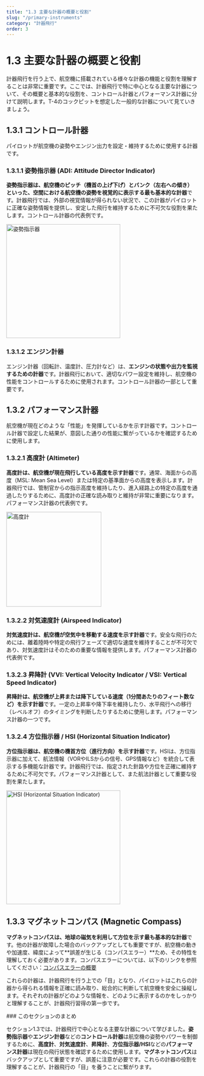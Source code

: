 ```yaml
---
title: "1.3 主要な計器の概要と役割"
slug: "/primary-instruments"
category: "計器飛行"
order: 3
---
```


# 1.3 主要な計器の概要と役割

計器飛行を行う上で、航空機に搭載されている様々な計器の機能と役割を理解することは非常に重要です。ここでは、計器飛行で特に中心となる主要な計器について、その概要と基本的な役割を、コントロール計器とパフォーマンス計器に分けて説明します。T-4のコックピットを想定した一般的な計器について見ていきましょう。

## 1.3.1 コントロール計器
パイロットが航空機の姿勢やエンジン出力を設定・維持するために使用する計器です。

### 1.3.1.1 姿勢指示器 (ADI: Attitude Director Indicator)
**姿勢指示器は、航空機のピッチ（機首の上げ下げ）とバンク（左右への傾き）といった、空間における航空機の姿勢を視覚的に表示する最も基本的な計器**です。計器飛行では、外部の視覚情報が得られない状況で、この計器がパイロットに正確な姿勢情報を提供し、安定した飛行を維持するために不可欠な役割を果たします。コントロール計器の代表例です。

<Image 
  src="/images/attitude-indicator.png" 
  alt="姿勢指示器" 
  caption="典型的な姿勢指示器の表示" 
  width="300px" 
/>

### 1.3.1.2 エンジン計器
エンジン計器（回転計、温度計、圧力計など）は、**エンジンの状態や出力を監視するための計器**です。計器飛行において、適切なパワー設定を維持し、航空機の性能をコントロールするために使用されます。コントロール計器の一部として重要です。

## 1.3.2 パフォーマンス計器
航空機が現在どのような「性能」を発揮しているかを示す計器です。コントロール計器で設定した結果が、意図した通りの性能に繋がっているかを確認するために使用します。

### 1.3.2.1 高度計 (Altimeter)
**高度計は、航空機が現在飛行している高度を示す計器**です。通常、海面からの高度（MSL: Mean Sea Level）または特定の基準面からの高度を表示します。計器飛行では、管制官からの指示高度を維持したり、進入経路上の特定の高度を通過したりするために、高度計の正確な読み取りと維持が非常に重要になります。パフォーマンス計器の代表例です。

<Image 
  src="/images/altimeter.png" 
  alt="高度計" 
  caption="高度計の表示例" 
  width="250px" 
/>

### 1.3.2.2 対気速度計 (Airspeed Indicator)
**対気速度計は、航空機が空気中を移動する速度を示す計器**です。安全な飛行のためには、離着陸時や特定の飛行フェーズで適切な速度を維持することが不可欠であり、対気速度計はそのための重要な情報を提供します。パフォーマンス計器の代表例です。

### 1.3.2.3 昇降計 (VVI: Vertical Velocity Indicator / VSI: Vertical Speed Indicator)
**昇降計は、航空機が上昇または降下している速度（1分間あたりのフィート数など）を示す計器**です。一定の上昇率や降下率を維持したり、水平飛行への移行（レベルオフ）のタイミングを判断したりするために使用します。パフォーマンス計器の一つです。

### 1.3.2.4 方位指示器 / HSI (Horizontal Situation Indicator)
**方位指示器は、航空機の機首方位（進行方向）を示す計器**です。HSIは、方位指示器に加えて、航法情報（VORやILSからの信号、GPS情報など）を統合して表示する多機能な計器です。計器飛行では、指定された針路や方位を正確に維持するために不可欠です。パフォーマンス計器として、また航法計器として重要な役割を果たします。

<Image 
  src="/images/hsi.png" 
  alt="HSI (Horizontal Situation Indicator)" 
  caption="HSIの表示例と主要な情報" 
  width="300px" 
/>

## 1.3.3 マグネットコンパス (Magnetic Compass)
**マグネットコンパスは、地球の磁気を利用して方位を示す最も基本的な計器**です。他の計器が故障した場合のバックアップとしても重要ですが、航空機の動きや加速度、緯度によって**誤差が生じる（コンパスエラー）**ため、その特性を理解しておく必要があります。コンパスエラーについては、以下のリンクを参照してください：[コンパスエラーの概要](./compass_error_overview.mdx)

これらの計器は、計器飛行を行う上での「目」となり、パイロットはこれらの計器から得られる情報を正確に読み取り、総合的に判断して航空機を安全に操縦します。それぞれの計器がどのような情報を、どのように表示するのかをしっかりと理解することが、計器飛行習得の第一歩です。

<section className="section-summary">
### このセクションのまとめ

セクション1.3では、計器飛行で中心となる主要な計器について学びました。**姿勢指示器**や**エンジン計器**などの**コントロール計器**は航空機の姿勢やパワーを制御するために、**高度計**、**対気速度計**、**昇降計**、**方位指示器/HSI**などの**パフォーマンス計器**は現在の飛行状態を確認するために使用します。**マグネットコンパス**はバックアップとして重要ですが、誤差に注意が必要です。これらの計器の役割を理解することが、計器飛行の「目」を養うことに繋がります。
</section> 